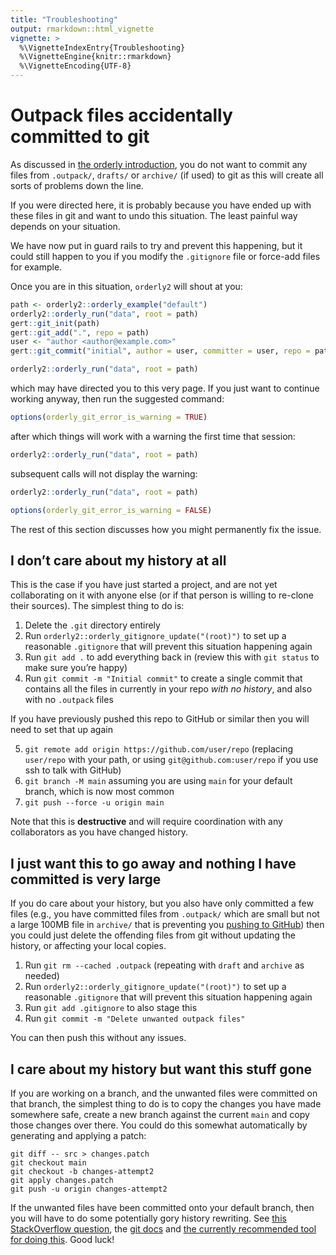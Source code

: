```yaml
---
title: "Troubleshooting"
output: rmarkdown::html_vignette
vignette: >
  %\VignetteIndexEntry{Troubleshooting}
  %\VignetteEngine{knitr::rmarkdown}
  %\VignetteEncoding{UTF-8}
---
```


# Outpack files accidentally committed to git

As discussed in [the orderly introduction](/orderly2/articles/introduction.html#interaction-with-version-control), you do not want to commit any files from `.outpack/`, `drafts/` or `archive/` (if used) to git as this will create all sorts of problems down the line.

If you were directed here, it is probably because you have ended up with these files in git and want to undo this situation. The least painful way depends on your situation.

We have now put in guard rails to try and prevent this happening, but it could still happen to you if you modify the `.gitignore` file or force-add files for example.

Once you are in this situation, `orderly2` will shout at you:

```r
path <- orderly2::orderly_example("default")
orderly2::orderly_run("data", root = path)
gert::git_init(path)
gert::git_add(".", repo = path)
user <- "author <author@example.com>"
gert::git_commit("initial", author = user, committer = user, repo = path)
```

```r
orderly2::orderly_run("data", root = path)
```

which may have directed you to this very page.  If you just want to continue working anyway, then run the suggested command:

```r
options(orderly_git_error_is_warning = TRUE)
```

after which things will work with a warning the first time that session:

```r
orderly2::orderly_run("data", root = path)
```

subsequent calls will not display the warning:

```r
orderly2::orderly_run("data", root = path)
```

```r
options(orderly_git_error_is_warning = FALSE)
```

The rest of this section discusses how you might permanently fix the issue.

## I don't care about my history at all

This is the case if you have just started a project, and are not yet collaborating on it with anyone else (or if that person is willing to re-clone their sources).  The simplest thing to do is:

1. Delete the `.git` directory entirely
2. Run `orderly2::orderly_gitignore_update("(root)")` to set up a reasonable `.gitignore` that will prevent this situation happening again
3. Run `git add .` to add everything back in (review this with `git status` to make sure you're happy)
4. Run `git commit -m "Initial commit"` to create a single commit that contains all the files in currently in your repo *with no history*, and also with no `.outpack` files

If you have previously pushed this repo to GitHub or similar then you will need to set that up again

5. `git remote add origin https://github.com/user/repo` (replacing `user/repo` with your path, or using `git@github.com:user/repo` if you use ssh to talk with GitHub)
6. `git branch -M main` assuming you are using `main` for your default branch, which is now most common
7. `git push --force -u origin main`

Note that this is **destructive** and will require coordination with any collaborators as you have changed history.

## I just want this to go away and nothing I have committed is very large

If you do care about your history, but you also have only committed a few files (e.g., you have committed files from `.outpack/` which are small but not a large 100MB file in `archive/` that is preventing you [pushing to GitHub](https://docs.github.com/en/repositories/working-with-files/managing-large-files/about-large-files-on-github)) then you could just delete the offending files from git without updating the history, or affecting your local copies.

1. Run `git rm --cached .outpack` (repeating with `draft` and `archive` as needed)
2. Run `orderly2::orderly_gitignore_update("(root)")` to set up a reasonable `.gitignore` that will prevent this situation happening again
3. Run `git add .gitignore` to also stage this
4. Run `git commit -m "Delete unwanted outpack files"`

You can then push this without any issues.

## I care about my history but want this stuff gone

If you are working on a branch, and the unwanted files were committed on that branch, the simplest thing to do is to copy the changes you have made somewhere safe, create a new branch against the current `main` and copy those changes over there. You could do this somewhat automatically by generating and applying a patch:

```
git diff -- src > changes.patch
git checkout main
git checkout -b changes-attempt2
git apply changes.patch
git push -u origin changes-attempt2
```

If the unwanted files have been committed onto your default branch, then you will have to do some potentially gory history rewriting. See [this StackOverflow question](https://stackoverflow.com/questions/10067848/remove-folder-and-its-contents-from-git-githubs-history), the [git docs](https://git-scm.com/docs/git-filter-branch#_warning) and [the currently recommended tool for doing this](https://github.com/newren/git-filter-repo/). Good luck!
